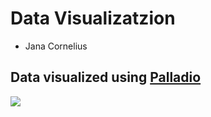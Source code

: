 # Data Visualizatzion

* Jana Cornelius

## Data visualized using [Palladio](http://hdlab.stanford.edu/palladio/)


![](palladio_viz.png)